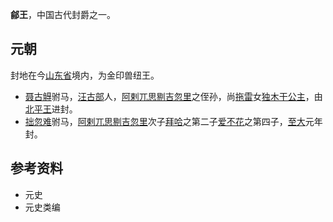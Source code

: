 '''鄃王'''，中国古代封爵之一。
==元朝==
封地在今[[山东省|山东省]]境内，为金印兽纽王。
*[[聂古䚟|聂古䚟]]驸马，[[汪古部|汪古部]]人，[[阿剌兀思剔吉忽里|阿剌兀思剔吉忽里]]之侄孙，尚[[拖雷|拖雷]]女[[独木干公主|独木干公主]]，由[[北平王|北平王]]进封。
*[[拙忽难|拙忽难]]驸马，[[阿剌兀思剔吉忽里|阿剌兀思剔吉忽里]]次子[[拜哈|拜哈]]之第二子[[爱不花|爱不花]]之第四子，[[至大|至大]]元年封。
==参考资料==
*元史
*元史类编

{{元朝藩王}}
{{Disambig|S|Cat=二字中国王爵消歧义}}